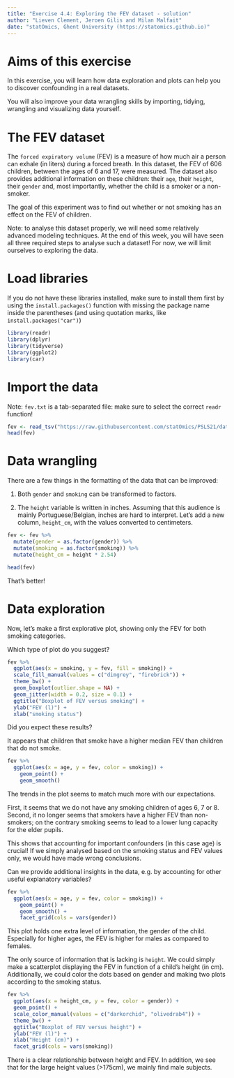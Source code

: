 ```yaml
---
title: "Exercise 4.4: Exploring the FEV dataset - solution"
author: "Lieven Clement, Jeroen Gilis and Milan Malfait"
date: "statOmics, Ghent University (https://statomics.github.io)"
---
```


# Aims of this exercise

In this exercise, you will learn how data exploration and plots can help you to discover confounding in a real datasets.

You will also improve your data wrangling skills by importing, tidying, wrangling and visualizing data yourself.


# The FEV dataset

The `forced expiratory volume` (FEV)
is a measure of how much air a person can exhale (in liters)
during  a forced breath. In this dataset, the FEV of 606 children,
between the ages of 6 and 17, were measured. The dataset
also provides additional information on these children:
their `age`, their `height`, their `gender` and, most
importantly, whether the child is a smoker or a non-smoker.

The goal of this experiment was to find out whether or not
smoking has an effect on the FEV of children.

Note: to analyse this dataset properly, we will need some
relatively advanced modeling techniques. At the end of this
week, you will have seen all three required steps to analyse
such a dataset! For now, we will limit ourselves to exploring
the data.

# Load libraries

If you do not have these libraries installed, make sure to install them first
by using the `install.packages()` function with missing the package name inside
the parentheses (and using quotation marks, like `install.packages("car")`)

```r
library(readr)
library(dplyr)
library(tidyverse)
library(ggplot2)
library(car)
```

# Import the data

Note: `fev.txt` is a tab-separated file: make sure to select the correct `readr`
function!

```r
fev <- read_tsv("https://raw.githubusercontent.com/statOmics/PSLS21/data/fev.txt")
head(fev)
```

# Data wrangling

There are a few things in the formatting of the
data that can be improved:

1. Both `gender` and `smoking` can be transformed to factors.

2. The `height` variable is written in inches. Assuming that
this audience is mainly Portuguese/Belgian, inches are hard to
interpret. Let's add a new column, `height_cm`, with the values
converted to centimeters.

```r
fev <- fev %>%
  mutate(gender = as.factor(gender)) %>%
  mutate(smoking = as.factor(smoking)) %>%
  mutate(height_cm = height * 2.54)

head(fev)
```

That's better!

# Data exploration

Now, let's make a first explorative plot, showing
only the FEV for both smoking categories.

Which type of plot do you suggest?

```r
fev %>%
  ggplot(aes(x = smoking, y = fev, fill = smoking)) +
  scale_fill_manual(values = c("dimgrey", "firebrick")) +
  theme_bw() +
  geom_boxplot(outlier.shape = NA) +
  geom_jitter(width = 0.2, size = 0.1) +
  ggtitle("Boxplot of FEV versus smoking") +
  ylab("FEV (l)") +
  xlab("smoking status")
```

Did you expect these results?

It appears that children that smoke have a higher
median FEV than children that do not smoke.

```r
fev %>%
  ggplot(aes(x = age, y = fev, color = smoking)) +
    geom_point() + 
    geom_smooth()
```

The trends in the plot seems to match much more with our expectations. 

First, it seems
that we do not have any smoking children of ages 6, 7 or 8.
Second, it no longer seems that smokers have a higher FEV
than non-smokers; on the contrary smoking seems to lead to a lower lung capacity for the elder pupils.

This shows that accounting for important confounders
(in this case age) is crucial! If we simply analysed based on
the smoking status and FEV values only, we would have made wrong conclusions.

Can we provide additional insights in the data, e.g. by accounting for other useful explanatory variables?

```r
fev %>%
  ggplot(aes(x = age, y = fev, color = smoking)) +
    geom_point() + 
    geom_smooth() +
    facet_grid(cols = vars(gender))
```

This plot holds one extra level of information, the gender
of the child. Especially for higher ages, the FEV
is higher for males as compared to females.

The only source of information that is lacking is `height`.
We could simply make a
scatterplot displaying the FEV in function of a child's
height (in cm). Additionally, we could color the dots based
on gender and making two plots according to the smoking status.

```r
fev %>%
  ggplot(aes(x = height_cm, y = fev, color = gender)) +
  geom_point() +
  scale_color_manual(values = c("darkorchid", "olivedrab4")) +
  theme_bw() +
  ggtitle("Boxplot of FEV versus height") +
  ylab("FEV (l)") +
  xlab("Height (cm)") +
  facet_grid(cols = vars(smoking))
```

There is a clear relationship between height and FEV.
In addition, we see that for the large height values
(>175cm), we mainly find male subjects.
